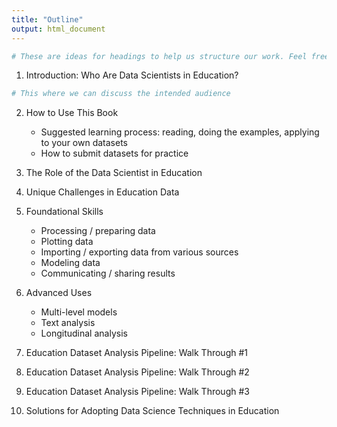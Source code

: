 ```yaml
---
title: "Outline"
output: html_document
---
```


```r
# These are ideas for headings to help us structure our work. Feel free to edit
```

1. Introduction: Who Are Data Scientists in Education? 

```r
# This where we can discuss the intended audience
```

2. How to Use This Book 

    - Suggested learning process: reading, doing the examples, applying to your own datasets  
    - How to submit datasets for practice  

4. The Role of the Data Scientist in Education  

3. Unique Challenges in Education Data 

5. Foundational Skills  

    - Processing / preparing data
    - Plotting data
    - Importing / exporting data from various sources
    - Modeling data
    - Communicating / sharing results

6. Advanced Uses  

    - Multi-level models 
    - Text analysis
    - Longitudinal analysis  

5. Education Dataset Analysis Pipeline: Walk Through #1  

6. Education Dataset Analysis Pipeline: Walk Through #2 

7. Education Dataset Analysis Pipeline: Walk Through #3 

8. Solutions for Adopting Data Science Techniques in Education 

